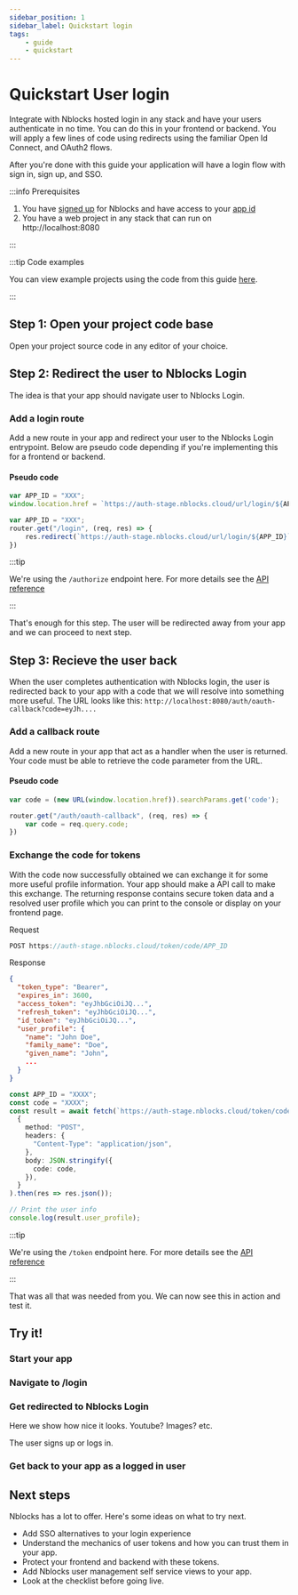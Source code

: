 ```yaml
---
sidebar_position: 1
sidebar_label: Quickstart login
tags:
    - guide
    - quickstart
---
```



# Quickstart User login
Integrate with Nblocks hosted login in any stack and have your users authenticate in no time. You can do this in your frontend or backend. You will apply a few lines of code using redirects using the familiar Open Id Connect, and OAuth2 flows.

After you're done with this guide your application will have a login flow with sign in, sign up, and SSO. 

:::info Prerequisites

1. You have [signed up](/docs/getting-started/signup) for Nblocks and have access to your [app id](/docs/getting-started/id-and-keys) 
1. You have a web project in any stack that can run on http://localhost:8080

:::

:::tip Code examples

You can view example projects using the code from this guide [here](/docs/getting-started/example-projects).

:::

## Step 1: Open your project code base
Open your project source code in any editor of your choice.

## Step 2: Redirect the user to Nblocks Login
The idea is that your app should navigate user to Nblocks Login. 

### Add a login route
Add a new route in your app and redirect your user to the Nblocks Login entrypoint.
Below are pseudo code depending if you're implementing this for a frontend or backend.

#### Pseudo code
<Tabs>
<TabItem value="frontend" label="Frontend" default>

```ts
var APP_ID = "XXX";
window.location.href = `https://auth-stage.nblocks.cloud/url/login/${APP_ID}`;

```

</TabItem>

<TabItem value="backend" label="Backend" default>

```ts
var APP_ID = "XXX";
router.get("/login", (req, res) => {
    res.redirect(`https://auth-stage.nblocks.cloud/url/login/${APP_ID}`)
})
```

</TabItem>
</Tabs>

:::tip

We're using the `/authorize` endpoint here. For more details see the [API reference](https://nebulr-group.github.io/nblocks-api-docs/#short-hand-authorize)

:::

That's enough for this step. The user will be redirected away from your app and we can proceed to next step.

## Step 3: Recieve the user back
When the user completes authentication with Nblocks login, the user is redirected back to your app with a code that we will resolve into something more useful.
The URL looks like this: 
`http://localhost:8080/auth/oauth-callback?code=eyJh....`

### Add a callback route
Add a new route in your app that act as a handler when the user is returned. Your code must be able to retrieve the code parameter from the URL. 

#### Pseudo code
<Tabs>
<TabItem value="frontend" label="Frontend" default>

```ts
var code = (new URL(window.location.href)).searchParams.get('code');
```

</TabItem>

<TabItem value="backend" label="Backend" default>

```ts
router.get("/auth/oauth-callback", (req, res) => {
    var code = req.query.code;
})
```

</TabItem>
</Tabs>

### Exchange the code for tokens
With the code now successfully obtained we can exchange it for some more useful profile information. 
Your app should make a API call to make this exchange. 
The returning response contains secure token data and a resolved user profile which you can print to the console or display on your frontend page.

<Tabs>
<TabItem value="rest" label="Rest" default>

Request
```ts
POST https://auth-stage.nblocks.cloud/token/code/APP_ID
```

Response
```json
{
  "token_type": "Bearer",
  "expires_in": 3600,
  "access_token": "eyJhbGciOiJQ...",
  "refresh_token": "eyJhbGciOiJQ...",
  "id_token": "eyJhbGciOiJQ...",
  "user_profile": {
    "name": "John Doe",
    "family_name": "Doe",
    "given_name": "John",
    ...
  }
}
```

</TabItem>

<TabItem value="js" label="JS" default>

```ts
const APP_ID = "XXXX";
const code = "XXXX";
const result = await fetch(`https://auth-stage.nblocks.cloud/token/code/${APP_ID}`,
  {
    method: "POST",
    headers: {
      "Content-Type": "application/json",
    },
    body: JSON.stringify({
      code: code,
    }),
  }
).then(res => res.json());

// Print the user info
console.log(result.user_profile);
```

</TabItem>

</Tabs>

:::tip

We're using the `/token` endpoint here. For more details see the [API reference](https://nebulr-group.github.io/nblocks-api-docs/#shorthand-get-tokens)

:::

That was all that was needed from you. We can now see this in action and test it.

## Try it!

### Start your app

### Navigate to /login

### Get redirected to Nblocks Login
Here we show how nice it looks. Youtube? Images? etc.

The user signs up or logs in.

### Get back to your app as a logged in user

## Next steps
Nblocks has a lot to offer. Here's some ideas on what to try next.
- Add SSO alternatives to your login experience
- Understand the mechanics of user tokens and how you can trust them in your app.
- Protect your frontend and backend with these tokens.
- Add Nblocks user management self service views to your app.
- Look at the checklist before going live.
